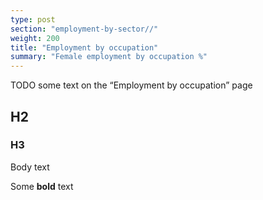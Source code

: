 ---
type: post
section: "employment-by-sector//"
weight: 200
title: "Employment by occupation"
summary: "Female employment by occupation %"
---

TODO some text on the "Employment by occupation" page

<h2> H2 </h2>

### H3

Body text

Some <b>bold</b> text